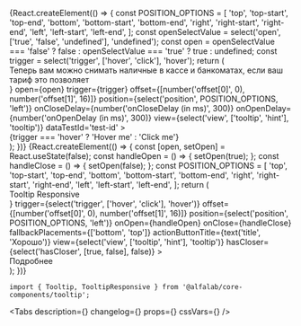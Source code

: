 



<Meta
    title='Компоненты/Tooltip'
    component={Tooltip}
/>


<!-- Canvas -->

<Story name='Tooltip'>
    {React.createElement(() => {
        const POSITION_OPTIONS = [
            'top',
            'top-start',
            'top-end',
            'bottom',
            'bottom-start',
            'bottom-end',
            'right',
            'right-start',
            'right-end',
            'left',
            'left-start',
            'left-end',
        ];
        const openSelectValue = select('open', ['true', 'false', 'undefined'], 'undefined');
        const open =
            openSelectValue === 'false' ? false : openSelectValue === 'true' ? true : undefined;
        const trigger = select('trigger', ['hover', 'click'], 'hover');
        return (
            <div
            style={{
                width: '100%',
                height: '300px',
                display: 'flex',
                justifyContent: 'center',
                alignItems: 'center',
            }}
        >
            <Tooltip
                content={
                    <div style={{ width: '215px' }}>
                        Теперь вам можно снимать наличные в кассе и банкоматах, если ваш тариф это
                        позволяет
                    </div>
                }
                open={open}
                trigger={trigger}
                offset={[number('offset[0]', 0), number('offset[1]', 16)]}
                position={select('position', POSITION_OPTIONS, 'left')}
                onCloseDelay={number('onCloseDelay (in ms)', 300)}
                onOpenDelay={number('onOpenDelay (in ms)', 300)}
                view={select('view', ['tooltip', 'hint'], 'tooltip')}
                dataTestId='test-id'
            >
                <div style={{ padding: '15px', border: '1px dashed rgba(0, 0, 0, 0.1)' }}>
                    {trigger === 'hover' ? 'Hover me' : 'Click me'}
                </div>
            </Tooltip>
        </div>
        );
    })}
</Story>

<Story name='TooltipResponsive'>
    {React.createElement(() => {
        const [open, setOpen] = React.useState(false);
        const handleOpen = () => {
            setOpen(true);
        };
        const handleClose = () => {
            setOpen(false);
        };
        const POSITION_OPTIONS = [
            'top',
            'top-start',
            'top-end',
            'bottom',
            'bottom-start',
            'bottom-end',
            'right',
            'right-start',
            'right-end',
            'left',
            'left-start',
            'left-end',
        ];
        return (
            <div
                style={{
                    width: '100%',
                    height: '300px',
                    display: 'flex',
                    justifyContent: 'center',
                    alignItems: 'center',
                }}
            >
                <TooltipResponsive
                    open={open}
                    content={<div>Tooltip Responsive</div>}
                    trigger={select('trigger', ['hover', 'click'], 'hover')}
                    offset={[number('offset[0]', 0), number('offset[1]', 16)]}
                    position={select('position', POSITION_OPTIONS, 'left')}
                    onOpen={handleOpen}
                    onClose={handleClose}
                    fallbackPlacements={['bottom', 'top']}
                    actionButtonTitle={text('title', 'Хорошо')}
                    view={select('view', ['tooltip', 'hint'], 'tooltip')}
                    hasCloser={select('hasCloser', [true, false], false)}
                >
                    <div style={{ padding: '15px', border: '1px dashed rgba(0, 0, 0, 0.1)' }}>
                        Подробнее
                    </div>
                </TooltipResponsive>
            </div>
        );
    })}
</Story>

<!-- Docs -->

<ComponentHeader
    name='Tooltip'
    version={version}
    package='@alfalab/core-components/tooltip'
    stage={3}
    design='https://www.figma.com/file/hqSP3L6qu8UcL3sf18Su1M/Web-Components?node-id=719%3A3'
/>

```tsx
import { Tooltip, TooltipResponsive } from '@alfalab/core-components/tooltip';
```

<Tabs
    description={<Description />}
    changelog={<Changelog />}
    props={<Props of={Tooltip} />}
    cssVars={<CssVars css={styles} />}
/>
